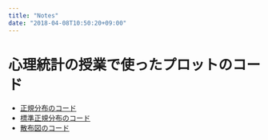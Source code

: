 ```yaml
---
title: "Notes"
date: "2018-04-08T10:50:20+09:00"
---
```


# 心理統計の授業で使ったプロットのコード

+ [正規分布のコード](/2018/06/26/2018-06-26a/)
+ [標準正規分布のコード](/2018/06/26/2018-06-26b/)
+ [散布図のコード](2018/06/26/2018-06-26c/)